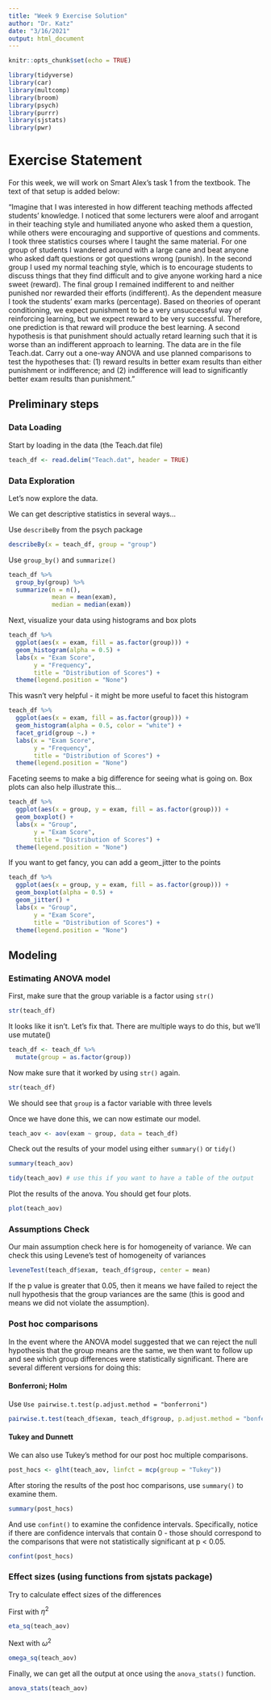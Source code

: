 ```yaml
---
title: "Week 9 Exercise Solution"
author: "Dr. Katz"
date: "3/16/2021"
output: html_document
---
```


```r
knitr::opts_chunk$set(echo = TRUE)

library(tidyverse)
library(car)
library(multcomp)
library(broom)
library(psych)
library(purrr)
library(sjstats)
library(pwr)


```


# Exercise Statement

For this week, we will work on Smart Alex's task 1 from the textbook. The text of that setup is added below: 


"Imagine that I was interested in how different teaching methods affected students’ knowledge. I noticed that some lecturers were aloof and arrogant in their teaching style and humiliated anyone who asked them a question, while others were encouraging and supportive of questions and comments. I took three statistics courses where I taught the same material. For one group of students I wandered around with a large cane and beat anyone who asked daft questions or got questions wrong (punish). In the second group I used my normal teaching style, which is to encourage students to discuss things that they find difficult and to give anyone working hard a nice sweet (reward). The final group I remained indifferent to and neither punished nor rewarded their efforts (indifferent). As the dependent measure I took the students’ exam marks (percentage). Based on theories of operant conditioning, we expect punishment to be a very unsuccessful way of reinforcing learning, but we expect reward to be very successful. Therefore, one prediction is that reward will produce the best learning. A second hypothesis is that punishment should actually retard learning such that it is worse than an indifferent approach to learning. The data are in the file Teach.dat. Carry out a one-way ANOVA and use planned comparisons to test the hypotheses that: (1) reward results in better exam results than either punishment or indifference; and (2) indifference will lead to significantly better exam results than punishment."


## Preliminary steps

### Data Loading

Start by loading in the data (the Teach.dat file)

```r

teach_df <- read.delim("Teach.dat", header = TRUE)

```


### Data Exploration

Let's now explore the data.

We can get descriptive statistics in several ways...

Use `describeBy` from the psych package

```r
describeBy(x = teach_df, group = "group")

```


Use `group_by()` and `summarize()`
```r
teach_df %>% 
  group_by(group) %>% 
  summarize(n = n(),
            mean = mean(exam),
            median = median(exam))


```


Next, visualize your data using histograms and box plots

```r
teach_df %>% 
  ggplot(aes(x = exam, fill = as.factor(group))) +
  geom_histogram(alpha = 0.5) +
  labs(x = "Exam Score",
       y = "Frequency",
       title = "Distribution of Scores") +
  theme(legend.position = "None")

```

This wasn't very helpful - it might be more useful to facet this histogram

```r

teach_df %>% 
  ggplot(aes(x = exam, fill = as.factor(group))) +
  geom_histogram(alpha = 0.5, color = "white") +
  facet_grid(group ~.) +
  labs(x = "Exam Score",
       y = "Frequency",
       title = "Distribution of Scores") +
  theme(legend.position = "None")

```

Faceting seems to make a big difference for seeing what is going on. Box plots can also help illustrate this...


```r

teach_df %>% 
  ggplot(aes(x = group, y = exam, fill = as.factor(group))) +
  geom_boxplot() +
  labs(x = "Group",
       y = "Exam Score",
       title = "Distribution of Scores") +
  theme(legend.position = "None")

```



If you want to get fancy, you can add a geom_jitter to the points 

```r

teach_df %>% 
  ggplot(aes(x = group, y = exam, fill = as.factor(group))) +
  geom_boxplot(alpha = 0.5) +
  geom_jitter() +
  labs(x = "Group",
       y = "Exam Score",
       title = "Distribution of Scores") +
  theme(legend.position = "None")


```


## Modeling



### Estimating ANOVA model


First, make sure that the group variable is a factor using `str()`

```r
str(teach_df)
```

It looks like it isn't. Let's fix that. There are multiple ways to do this, but we'll use mutate()

```r
teach_df <- teach_df %>% 
  mutate(group = as.factor(group))
```

Now make sure that it worked by using `str()` again.

```r
str(teach_df)
```

We should see that `group` is a factor variable with three levels


Once we have done this, we can now estimate our model.

```r
teach_aov <- aov(exam ~ group, data = teach_df)
```

Check out the results of your model using either `summary()` or `tidy()`

```r
summary(teach_aov)
```


```r
tidy(teach_aov) # use this if you want to have a table of the output

```

Plot the results of the anova. You should get four plots.
```r
plot(teach_aov)
```

### Assumptions Check

Our main assumption check here is for homogeneity of variance. We can check this using Levene's test of homogeneity of variances

```r
leveneTest(teach_df$exam, teach_df$group, center = mean)
```

If the p value is greater that 0.05, then it means we have failed to reject the null hypothesis that the group variances are the same (this is good and means we did not violate the assumption).



### Post hoc comparisons 

In the event where the ANOVA model suggested that we can reject the null hypothesis that the group means are the same, we then want to follow up and see which group differences were statistically significant. There are several different versions for doing this:


#### Bonferroni; Holm
Use   `Use pairwise.t.test(p.adjust.method = "bonferroni")`
```r

pairwise.t.test(teach_df$exam, teach_df$group, p.adjust.method = "bonferroni")
```

#### Tukey and Dunnett 

We can also use Tukey's method for our post hoc multiple comparisons.

```r
post_hocs <- glht(teach_aov, linfct = mcp(group = "Tukey"))
```

After storing the results of the post hoc comparisons, use `summary()` to examine them.
```r
summary(post_hocs)
```

And use `confint()` to examine the confidence intervals. Specifically, notice if there are confidence intervals that contain 0 - those should correspond to the comparisons that were not statistically significant at p < 0.05.
```r
confint(post_hocs) 
```


### Effect sizes (using functions from sjstats package)
Try to calculate effect sizes of the differences


First with $\eta^2$
```r
eta_sq(teach_aov)
```


Next with $\omega^2$
```r
omega_sq(teach_aov)
```

Finally, we can get all the output at once using the `anova_stats()` function.

```r
anova_stats(teach_aov)
```






